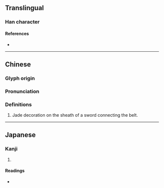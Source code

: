 {{character info}}
==Translingual==

===Han character===
{{Han char|rn=96|rad=玉|as=12|sn=16|four=|canj=MGVMP|ids=⿰𤣩彘}}

====References====
* {{Han ref|kx=0741.230|dkj=21224|dj=1151.030|hdz=21138.180|uh=748F|ud=29839}}

----

==Chinese==
{{zh-forms}}

===Glyph origin===
{{Han etym}}

===Pronunciation===
{{zh-pron
|m=zhì
|mc=y
|oc=y
|cat=
}}

===Definitions===
{{zh-hanzi}}

# Jade decoration on the sheath of a sword connecting the belt. 
----

==Japanese==

===Kanji===
{{ja-kanji|grade=|rs=玉12}}

# {{rfdef|ja|sort=玉12}}

====Readings====
* {{ja-readings|on=てい,でい,えつ,おち,えい,え|kun=|nanori=}}